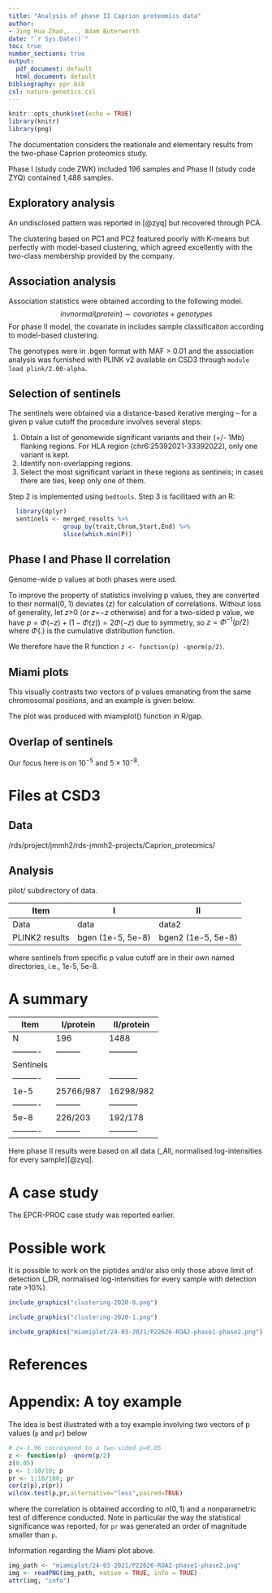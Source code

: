 ```yaml
---
title: "Analysis of phase II Caprion proteomics data"
author:
- Jing Hua Zhao,..., Adam Buterworth
date: "`r Sys.Date()`"
toc: true
number_sections: true
output:
  pdf_document: default
  html_document: default
bibliography: ppr.bib
csl: nature-genetics.csl
---
```


```r
knitr::opts_chunk$set(echo = TRUE)
library(knitr)
library(png)
```

The documentation considers the reationale and elementary results from the two-phase Caprion proteomics study.

Phase I (study code ZWK) included 196 samples and Phase II (study code ZYQ) contained 1,488 samples.

## Exploratory analysis

An undisclosed pattern was reported in [@zyq] but recovered through PCA.

The clustering based on PC1 and PC2 featured poorly with K-means but perfectly with model-based clustering, which 
agreed excellently with the two-class membership provided by the company.

## Association analysis

Association statistics were obtained according to the following model.
$$
\begin{equation*}
invnormal(protein) \sim covariates + genotypes
\end{equation*}
$$
For phase II model, the covariate in includes sample classificaiton according to model-based clustering.

The genotypes were in .bgen format with MAF > 0.01 and the association analysis was furnished with PLINK v2 available on CSD3 through `module load plink/2.00-alpha`.

## Selection of sentinels

The sentinels were obtained via a distance-based iterative merging -- for a given p value cutoff the procedure involves several steps:

1. Obtain a list of genomewide significant variants and their (+/- 1Mb) flanking regions. For HLA region (chr6:25392021-33392022), only one variant is kept.
2. Identify non-overlapping regions.
3. Select the most significant variant in these regions as sentinels; in cases there are ties, keep only one of them.

Step 2 is implemented using `bedtools`. Step 3 is facilitaed with an R:

```r
  library(dplyr)
  sentinels <- merged_results %>%
               group_by(trait,Chrom,Start,End) %>%
               slice(which.min(P))
```

## Phase I and Phase II correlation

Genome-wide p values at both phases were used.

To improve the property of statistics involving p values, they are converted to their normal(0, 1) deviates ($z$) for calculation of correlations. Without loss of generality, let $z$>0 (or $z$=$-z$ otherwise) and for a two-sided p value, we have $p=\Phi(-z)+(1-\Phi(z)) = 2\Phi(-z)$ due to symmetry, so $z=\Phi^{-1}(p/2)$ where $\Phi(.)$ is the cumulative distribution function.

We therefore have the R function `z <- function(p) -qnorm(p/2)`.

## Miami plots

This visually contrasts two vectors of p values emanating from the same chromosomal positions, and an example is given below.

The plot was produced with miamiplot() function in R/gap.

## Overlap of sentinels

Our focus here is on $10^{-5}$ and $5 \times 10^{-8}$.

# Files at CSD3

## Data

/rds/project/jmmh2/rds-jmmh2-projects/Caprion_proteomics/

## Analysis

pilot/ subdirectory of data.

Item           | I                   | II
---------------|---------------------|-------------------
Data           | data                | data2
PLINK2 results | bgen (1e-5, 5e-8)   | bgen2 (1e-5, 5e-8)

where sentinels from specific p value cutoff are in their own named directories, i.e., 1e-5, 5e-8.

# A summary

Item      |I/protein| II/protein
----------|---------|-----------
N         | 196     | 1488
----------|---------|-----------
Sentinels |
----------|---------|-----------
1e-5      |25766/987| 16298/982
----------|---------|-----------
5e-8      |226/203  | 192/178
----------|---------|-----------

Here phase II results were based on all data (_All, normalised log-intensities for every sample)[@zyq].

# A case study

The EPCR-PROC case study was reported earlier.

# Possible work

It is possible to work on the piptides and/or also only those above limit of detection (_DR, normalised log-intensities for every sample with detection rate >10%).

```r
include_graphics("clustering-2020-0.png")
```

```r
include_graphics("clustering-2020-1.png")
```

```r
include_graphics("miamiplot/24-03-2021/P22626-ROA2-phase1-phase2.png")
```

# References {-}

<div id="refs"></div>

# Appendix: A toy example

The idea is best illustrated with a toy example involving two vectors of p values (`p` and `pr`) below

```r
# z=-1.96 correspond to a two-sided p=0.05
z <- function(p) -qnorm(p/2)
z(0.05)
p <- 1:10/10; p
pr <- 1:10/100; pr
cor(z(p),z(pr))
wilcox.test(p,pr,alternative="less",paired=TRUE)
```
where the correlation is obtained according to $n(0,1)$ and a nonparametric test of difference conducted. Note in particular the way the statistical significance was reported, for `pr` was generated an order of magnitude smaller than `p`.

Information regarding the Miami plot above.

```r
img_path <- "miamiplot/24-03-2021/P22626-ROA2-phase1-phase2.png"
img <- readPNG(img_path, native = TRUE, info = TRUE)
attr(img, "info")
```
